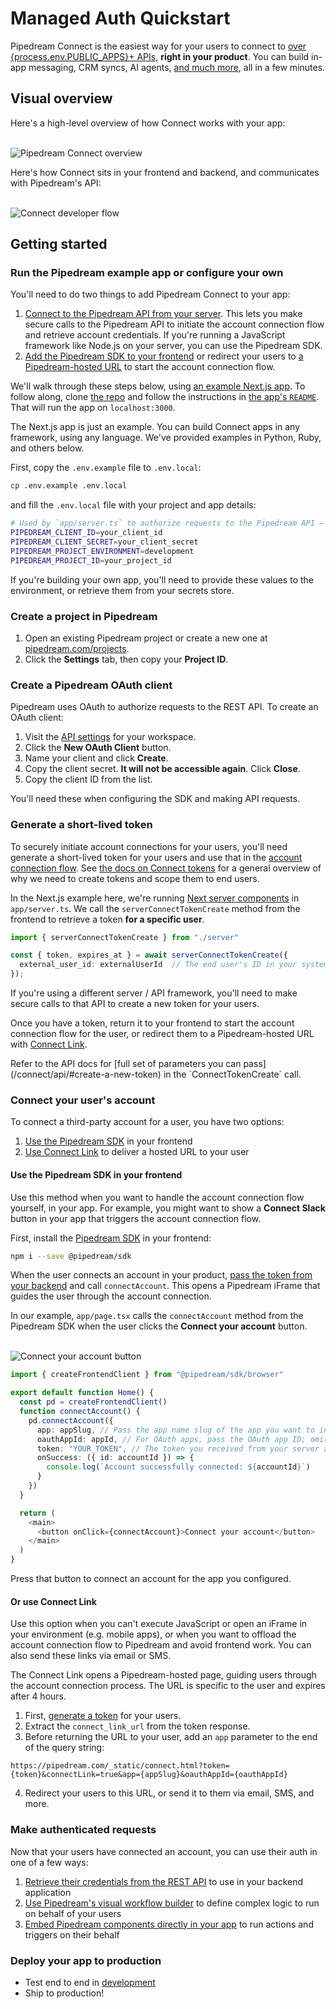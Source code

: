 
# Managed Auth Quickstart

Pipedream Connect is the easiest way for your users to connect to [over {process.env.PUBLIC_APPS}+ APIs](https://pipedream.com/apps), **right in your product**. You can build in-app messaging, CRM syncs, AI agents, [and much more](/connect/use-cases/), all in a few minutes.

## Visual overview

Here's a high-level overview of how Connect works with your app:

<br />
<Image src="https://res.cloudinary.com/pipedreamin/image/upload/v1724194758/Screenshot_2024-08-20_at_3.59.05_PM_rfylfq.png" alt="Pipedream Connect overview" width={800} height={529} />

Here's how Connect sits in your frontend and backend, and communicates with Pipedream's API:

<br />
<Image src="https://res.cloudinary.com/pipedreamin/image/upload/v1723834101/docs/Screenshot_2024-08-16_at_11.48.15_AM_kijxa7.png" alt="Connect developer flow" width={800} height={500} />


## Getting started

<Steps>

### Run the Pipedream example app or configure your own

You'll need to do two things to add Pipedream Connect to your app:

1. [Connect to the Pipedream API from your server](#generate-a-short-lived-token). This lets you make secure calls to the Pipedream API to initiate the account connection flow and retrieve account credentials. If you're running a JavaScript framework like Node.js on your server, you can use the Pipedream SDK.
2. [Add the Pipedream SDK to your frontend](#connect-your-users-account) or redirect your users to [a Pipedream-hosted URL](/connect/connect-link/) to start the account connection flow.

We'll walk through these steps below, using [an example Next.js app](https://github.com/PipedreamHQ/pipedream-connect-examples/tree/master/managed-auth-basic-next-app/). To follow along, clone [the repo](https://github.com/PipedreamHQ/pipedream-connect-examples/) and follow the instructions in [the app's `README`](https://github.com/PipedreamHQ/pipedream-connect-examples/tree/master/managed-auth-basic-next-app/). That will run the app on `localhost:3000`.

<Callout type="info">
The Next.js app is just an example. You can build Connect apps in any framework, using any language. We've provided examples in Python, Ruby, and others below.
</Callout>

First, copy the `.env.example` file to `.env.local`:

```bash
cp .env.example .env.local
```

and fill the `.env.local` file with your project and app details:

```bash
# Used by `app/server.ts` to authorize requests to the Pipedream API — see below
PIPEDREAM_CLIENT_ID=your_client_id
PIPEDREAM_CLIENT_SECRET=your_client_secret
PIPEDREAM_PROJECT_ENVIRONMENT=development
PIPEDREAM_PROJECT_ID=your_project_id
```

If you're building your own app, you'll need to provide these values to the environment, or retrieve them from your secrets store.

### Create a project in Pipedream

1. Open an existing Pipedream project or create a new one at [pipedream.com/projects](https://pipedream.com/projects).
2. Click the **Settings** tab, then copy your **Project ID**.

### Create a Pipedream OAuth client

Pipedream uses OAuth to authorize requests to the REST API. To create an OAuth client:

1. Visit the [API settings](https://pipedream.com/settings/api) for your workspace.
2. Click the **New OAuth Client** button.
3. Name your client and click **Create**.
4. Copy the client secret. **It will not be accessible again**. Click **Close**.
5. Copy the client ID from the list.

You'll need these when configuring the SDK and making API requests.

### Generate a short-lived token

To securely initiate account connections for your users, you'll need generate a short-lived token for your users and use that in the [account connection flow](#connect-your-users-account). See [the docs on Connect tokens](/connect/tokens/) for a general overview of why we need to create tokens and scope them to end users.

In the Next.js example here, we're running [Next server components](https://nextjs.org/docs/app/building-your-application/rendering/server-components) in `app/server.ts`. We call the `serverConnectTokenCreate` method from the frontend to retrieve a token **for a specific user**.

```typescript
import { serverConnectTokenCreate } from "./server"

const { token, expires_at } = await serverConnectTokenCreate({
  external_user_id: externalUserId  // The end user's ID in your system
});
```

If you're using a different server / API framework, you'll need to make secure calls to that API to create a new token for your users.

Once you have a token, return it to your frontend to start the account connection flow for the user, or redirect them to a Pipedream-hosted URL with [Connect Link](#or-use-connect-link).

<Callout type="info">
Refer to the API docs for [full set of parameters you can pass](/connect/api/#create-a-new-token) in the `ConnectTokenCreate` call.
</Callout>

### Connect your user's account

To connect a third-party account for a user, you have two options:

1. [Use the Pipedream SDK](#use-the-pipedream-sdk-in-your-frontend) in your frontend
2. [Use Connect Link](#or-use-connect-link) to deliver a hosted URL to your user

#### Use the Pipedream SDK in your frontend

Use this method when you want to handle the account connection flow yourself, in your app. For example, you might want to show a **Connect Slack** button in your app that triggers the account connection flow.

First, install the [Pipedream SDK](https://www.npmjs.com/package/@pipedream/sdk) in your frontend:

```bash
npm i --save @pipedream/sdk
```

When the user connects an account in your product, [pass the token from your backend](#generate-a-short-lived-token) and call `connectAccount`. This opens a Pipedream iFrame that guides the user through the account connection.

In our example, `app/page.tsx` calls the `connectAccount` method from the Pipedream SDK when the user clicks the **Connect your account** button.

<br />
<Image src="https://res.cloudinary.com/pipedreamin/image/upload/v1733865948/Google_Chrome_-_Pipedream_Connect_Demo_2024-12-10_at_1.23.47_PM_mwxfzh.png" alt="Connect your account button" width={650} height={300} />

```typescript
import { createFrontendClient } from "@pipedream/sdk/browser"

export default function Home() {
  const pd = createFrontendClient()
  function connectAccount() {
    pd.connectAccount({
      app: appSlug, // Pass the app name slug of the app you want to integrate
      oauthAppId: appId, // For OAuth apps, pass the OAuth app ID; omit this param to use Pipedream's OAuth client or for key-based apps
      token: "YOUR_TOKEN", // The token you received from your server above
      onSuccess: ({ id: accountId }) => {
        console.log(`Account successfully connected: ${accountId}`)
      }
    })
  }

  return (
    <main>
      <button onClick={connectAccount}>Connect your account</button>
    </main>
  )
}
```

Press that button to connect an account for the app you configured.

#### Or use Connect Link

Use this option when you can't execute JavaScript or open an iFrame in your environment (e.g. mobile apps), or when you want to offload the account connection flow to Pipedream and avoid frontend work. You can also send these links via email or SMS.

The Connect Link opens a Pipedream-hosted page, guiding users through the account connection process. The URL is specific to the user and expires after 4 hours.

1. First, [generate a token](#generate-a-short-lived-token) for your users.
2. Extract the `connect_link_url` from the token response.
3. Before returning the URL to your user, add an `app` parameter to the end of the query string:

```
https://pipedream.com/_static/connect.html?token={token}&connectLink=true&app={appSlug}&oauthAppId={oauthAppId}
```

4. Redirect your users to this URL, or send it to them via email, SMS, and more.

### Make authenticated requests

Now that your users have connected an account, you can use their auth in one of a few ways:

1. [Retrieve their credentials from the REST API](/connect/api/#accounts) to use in your backend application
2. [Use Pipedream's visual workflow builder](/connect/workflows/) to define complex logic to run on behalf of your users
3. [Embed Pipedream components directly in your app](/connect/components/) to run actions and triggers on their behalf

### Deploy your app to production

- Test end to end in [development](/connect/environments/)
- Ship to production!

</Steps>
